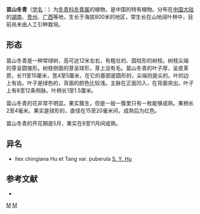 {{Speciesbox 
| genus = Ilex
| species = chingiana
| authority = Hu et Tang 
}}
'''苗山冬青'''（[[学名|学名]]：{{lang|la|''Ilex chingiana''}}）为[[冬青科|冬青科]][[冬青属|冬青属]]的植物，是中国的特有植物。分布在[[中国大陆|中国大陆]]的[[湖南|湖南]]、[[贵州|贵州]]、[[广西|广西]]等地，生长于海拔800米的地区，常生长在山地阔叶林中，目前尚未由人工引种栽培。

==形态==
苗山冬青是一种常绿树，高可达12米左右，有粗壮的、圆柱形的树枝。树枝尖端的芽呈圆锥形。树枝侧面的芽呈球形，芽上没有毛。苗山冬青的叶子厚，呈皮革质，长11至15厘米，宽4至5厘米，在它的基部是圆形的，尖端则是尖的。叶的边上有齿。叶子是绿色的，背面的颜色比较浅。主脉在正面凹入，在背面突出。叶子上有8至12条侧脉。叶柄长1至1.5厘米。

苗山冬青的花非常不明显。果实簇生，但是一般一簇里只有一枚能够成熟。果柄长2至4毫米。果实是球形的，直径在15至20毫米间，成熟后为红色。

苗山冬青的开花期是5月，果实在8至11月间成熟。

== 异名 ==
* Ilex chingiana Hu et Tang var. puberula [[胡秀英|S. Y. Hu]]

== 参考文献 ==
<div class="references-small">
* {{cite web| url =http://www.bioinfo.cn/db05/KmzwSpecies.php?action=view&id=14094| title =苗山冬青| work =《中国高等植物数据库全库》| publisher =中国科学院微生物研究所| author =昆明植物研究所| accessdate =2009-02-24| deadurl =yes| archiveurl =https://web.archive.org/web/20160304235959/http://www.bioinfo.cn/db05/KmzwSpecies.php?action=view&id=14094| archivedate =2016-03-04}}
</div>
{{Taxonbar|from=Q15227901}}

[[Category:冬青属|M]]
[[Category:中國特有植物|M]]